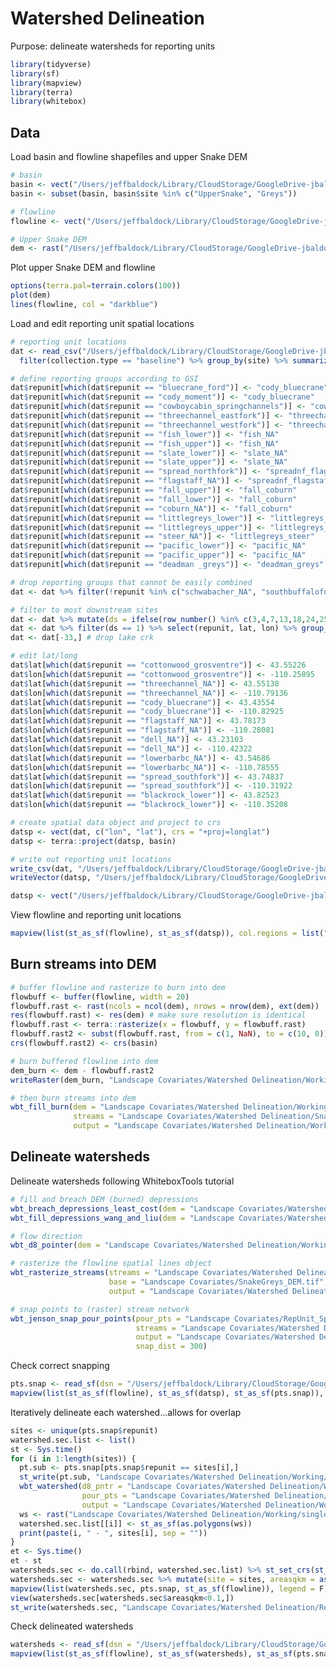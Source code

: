 # Watershed Delineation

Purpose: delineate watersheds for reporting units

```r
library(tidyverse)
library(sf)
library(mapview)
library(terra)
library(whitebox)
```

## Data

Load basin and flowline shapefiles and upper Snake DEM
```r
# basin
basin <- vect("/Users/jeffbaldock/Library/CloudStorage/GoogleDrive-jbaldock@uwyo.edu/Shared drives/wyo-coop-baldock/UWyoming/Snake River Cutthroat/Data/Spatial/Basin Delineation/BasinDelineation/MajorBasins_Watersheds.shp") 
basin <- subset(basin, basin$site %in% c("UpperSnake", "Greys"))

# flowline
flowline <- vect("/Users/jeffbaldock/Library/CloudStorage/GoogleDrive-jbaldock@uwyo.edu/Shared drives/wyo-coop-baldock/UWyoming/Snake River Cutthroat/Analyses/Snake River GSI Quarto/Landscape Covariates/Watershed Delineation/SnakeGreys_flowline.shp")

# Upper Snake DEM
dem <- rast("/Users/jeffbaldock/Library/CloudStorage/GoogleDrive-jbaldock@uwyo.edu/Shared drives/wyo-coop-baldock/UWyoming/Snake River Cutthroat/Analyses/Snake River GSI Quarto/Landscape Covariates/DEM/SnakeGreys_DEM 2.tif")
```

Plot upper Snake DEM and flowline
```r
options(terra.pal=terrain.colors(100))
plot(dem)
lines(flowline, col = "darkblue")
```

Load and edit reporting unit spatial locations
```r
# reporting unit locations
dat <- read_csv("/Users/jeffbaldock/Library/CloudStorage/GoogleDrive-jbaldock@uwyo.edu/Shared drives/wyo-coop-baldock/UWyoming/Snake River Cutthroat/Methods/GSI Sampling/Snake_GSI_field data_2020-2022_GenOnly_DropNoDrop_090823edit.csv") %>% 
  filter(collection.type == "baseline") %>% group_by(site) %>% summarize(lat = unique(start.lat), lon = unique(start.lon)) %>% ungroup() %>% mutate(repunit = site)

# define reporting groups according to GSI
dat$repunit[which(dat$repunit == "bluecrane_ford")] <- "cody_bluecrane"
dat$repunit[which(dat$repunit == "cody_moment")] <- "cody_bluecrane"
dat$repunit[which(dat$repunit == "cowboycabin_springchannels")] <- "cowboycabin_NA"
dat$repunit[which(dat$repunit == "threechannel_eastfork")] <- "threechannel_NA"
dat$repunit[which(dat$repunit == "threechannel_westfork")] <- "threechannel_NA"
dat$repunit[which(dat$repunit == "fish_lower")] <- "fish_NA"
dat$repunit[which(dat$repunit == "fish_upper")] <- "fish_NA"
dat$repunit[which(dat$repunit == "slate_lower")] <- "slate_NA"
dat$repunit[which(dat$repunit == "slate_upper")] <- "slate_NA"
dat$repunit[which(dat$repunit == "spread_northfork")] <- "spreadnf_flagstaff"
dat$repunit[which(dat$repunit == "flagstaff_NA")] <- "spreadnf_flagstaff"
dat$repunit[which(dat$repunit == "fall_upper")] <- "fall_coburn"
dat$repunit[which(dat$repunit == "fall_lower")] <- "fall_coburn"
dat$repunit[which(dat$repunit == "coburn_NA")] <- "fall_coburn"
dat$repunit[which(dat$repunit == "littlegreys_lower")] <- "littlegreys_steer"
dat$repunit[which(dat$repunit == "littlegreys_upper")] <- "littlegreys_steer"
dat$repunit[which(dat$repunit == "steer_NA")] <- "littlegreys_steer"
dat$repunit[which(dat$repunit == "pacific_lower")] <- "pacific_NA"
dat$repunit[which(dat$repunit == "pacific_upper")] <- "pacific_NA"
dat$repunit[which(dat$repunit == "deadman _greys")] <- "deadman_greys"

# drop reporting groups that cannot be easily combined
dat <- dat %>% filter(!repunit %in% c("schwabacher_NA", "southbuffalofork_NA", "jack_NA", "bacon_NA", "bear_NA", "sheep_NA"))

# filter to most downstream sites
dat <- dat %>% mutate(ds = ifelse(row_number() %in% c(3,4,7,13,18,24,25,29,31,33,34,16,38,37,17,40,44,41,42,80,45,48,51,53,54,58,61,63,64,66,90,71,72,74,77,78,82,84,86,87,91,94), 0, 1))
dat <- dat %>% filter(ds == 1) %>% select(repunit, lat, lon) %>% group_by(repunit) %>% summarize(lat = mean(lat), lon = mean(lon))
dat <- dat[-33,] # drop lake crk

# edit lat/long
dat$lat[which(dat$repunit == "cottonwood_grosventre")] <- 43.55226
dat$lon[which(dat$repunit == "cottonwood_grosventre")] <- -110.25895
dat$lat[which(dat$repunit == "threechannel_NA")] <- 43.55138
dat$lon[which(dat$repunit == "threechannel_NA")] <- -110.79136
dat$lat[which(dat$repunit == "cody_bluecrane")] <- 43.43554
dat$lon[which(dat$repunit == "cody_bluecrane")] <- -110.82925
dat$lat[which(dat$repunit == "flagstaff_NA")] <- 43.78173
dat$lon[which(dat$repunit == "flagstaff_NA")] <- -110.28081
dat$lat[which(dat$repunit == "dell_NA")] <- 43.23103
dat$lon[which(dat$repunit == "dell_NA")] <- -110.42322
dat$lat[which(dat$repunit == "lowerbarbc_NA")] <- 43.54686
dat$lon[which(dat$repunit == "lowerbarbc_NA")] <- -110.78555
dat$lat[which(dat$repunit == "spread_southfork")] <- 43.74837
dat$lon[which(dat$repunit == "spread_southfork")] <- -110.31922
dat$lat[which(dat$repunit == "blackrock_lower")] <- 43.82523
dat$lon[which(dat$repunit == "blackrock_lower")] <- -110.35208

# create spatial data object and project to crs
datsp <- vect(dat, c("lon", "lat"), crs = "+proj=longlat")
datsp <- terra::project(datsp, basin)

# write out reporting unit locations
write_csv(dat, "/Users/jeffbaldock/Library/CloudStorage/GoogleDrive-jbaldock@uwyo.edu/Shared drives/wyo-coop-baldock/UWyoming/Snake River Cutthroat/Analyses/Snake River GSI Quarto/Landscape Covariates/Location Data/RepUnit_LatLong.csv")
writeVector(datsp, "/Users/jeffbaldock/Library/CloudStorage/GoogleDrive-jbaldock@uwyo.edu/Shared drives/wyo-coop-baldock/UWyoming/Snake River Cutthroat/Analyses/Snake River GSI Quarto/Landscape Covariates/Location Data/RepUnit_SpatialLocations.shp", overwrite = TRUE)
```

```r
datsp <- vect("/Users/jeffbaldock/Library/CloudStorage/GoogleDrive-jbaldock@uwyo.edu/Shared drives/wyo-coop-baldock/UWyoming/Snake River Cutthroat/Analyses/Snake River GSI Quarto/Landscape Covariates/Location Data/RepUnit_SpatialLocations.shp")
```

View flowline and reporting unit locations
```r
mapview(list(st_as_sf(flowline), st_as_sf(datsp)), col.regions = list("blue","black"), col = list("blue","black"), legend = F)
```


## Burn streams into DEM

```r
# buffer flowline and rasterize to burn into dem
flowbuff <- buffer(flowline, width = 20)
flowbuff.rast <- rast(ncols = ncol(dem), nrows = nrow(dem), ext(dem))
res(flowbuff.rast) <- res(dem) # make sure resolution is identical
flowbuff.rast <- terra::rasterize(x = flowbuff, y = flowbuff.rast)
flowbuff.rast2 <- subst(flowbuff.rast, from = c(1, NaN), to = c(10, 0)) # reclassify
crs(flowbuff.rast2) <- crs(basin)

# burn buffered flowline into dem
dem_burn <- dem - flowbuff.rast2
writeRaster(dem_burn, "Landscape Covariates/Watershed Delineation/Working/Snake_mask_dem_burn.tif", overwrite = TRUE)

# then burn streams into dem
wbt_fill_burn(dem = "Landscape Covariates/Watershed Delineation/Working/Snake_mask_dem_burn.tif",
              streams = "Landscape Covariates/Watershed Delineation/SnakeGreys_flowline.shp",
              output = "Landscape Covariates/Watershed Delineation/Working/Snake_mask_dem_burn2.tif")
```


## Delineate watersheds

Delineate watersheds following WhiteboxTools tutorial
```r
# fill and breach DEM (burned) depressions
wbt_breach_depressions_least_cost(dem = "Landscape Covariates/Watershed Delineation/Working/Snake_mask_dem_burn2.tif", output = "Landscape Covariates/Watershed Delineation/Working/Snake_mask_dem_breached.tif", dist = 5, fill = TRUE)
wbt_fill_depressions_wang_and_liu(dem = "Landscape Covariates/Watershed Delineation/Working/Snake_mask_dem_breached.tif", output = "Landscape Covariates/Watershed Delineation/Working/Snake_mask_dem_filled_breached.tif")

# flow direction
wbt_d8_pointer(dem = "Landscape Covariates/Watershed Delineation/Working/Snake_mask_dem_filled_breached.tif", output = "Landscape Covariates/Watershed Delineation/Working/Snake_mask_flowdirection.tif")

# rasterize the flowline spatial lines object
wbt_rasterize_streams(streams = "Landscape Covariates/Watershed Delineation/SnakeGreys_flowline.shp",
                      base = "Landscape Covariates/SnakeGreys_DEM.tif",
                      output = "Landscape Covariates/Watershed Delineation/Working/Snake_mask_flowline_raster.tif", nodata = 0)

# snap points to (raster) stream network
wbt_jenson_snap_pour_points(pour_pts = "Landscape Covariates/RepUnit_SpatialLocations.shp",
                            streams = "Landscape Covariates/Watershed Delineation/Working/Snake_mask_flowline_raster.tif",
                            output = "Landscape Covariates/Watershed Delineation/Working/RepUnit_SpatialLocations_snapped.shp",
                            snap_dist = 300) 
```

Check correct snapping
```r
pts.snap <- read_sf(dsn = "/Users/jeffbaldock/Library/CloudStorage/GoogleDrive-jbaldock@uwyo.edu/Shared drives/wyo-coop-baldock/UWyoming/Snake River Cutthroat/Analyses/Snake River GSI Quarto/Landscape Covariates/Watershed Delineation/Working", layer = "RepUnit_SpatialLocations_snapped") #%>% st_set_crs(st_crs(basin)) %>% st_intersection(basin)
mapview(list(st_as_sf(flowline), st_as_sf(datsp), st_as_sf(pts.snap)), col.regions = list("blue","black", "red"), col = list("blue","black", "red"), legend = F)
```

Iteratively delineate each watershed...allows for overlap
```r
sites <- unique(pts.snap$repunit)
watershed.sec.list <- list()
st <- Sys.time()
for (i in 1:length(sites)) {
  pt.sub <- pts.snap[pts.snap$repunit == sites[i],]
  st_write(pt.sub, "Landscape Covariates/Watershed Delineation/Working/single_temporary.shp", append = FALSE, delete_layer = TRUE)
  wbt_watershed(d8_pntr = "Landscape Covariates/Watershed Delineation/Working/Snake_mask_flowdirection.tif",
                pour_pts = "Landscape Covariates/Watershed Delineation/Working/single_temporary.shp",
                output = "Landscape Covariates/Watershed Delineation/Working/single_temporary_watershed.tif")
  ws <- rast("Landscape Covariates/Watershed Delineation/Working/single_temporary_watershed.tif")
  watershed.sec.list[[i]] <- st_as_sf(as.polygons(ws))
  print(paste(i, " - ", sites[i], sep = ""))
}
et <- Sys.time()
et - st
watersheds.sec <- do.call(rbind, watershed.sec.list) %>% st_set_crs(st_crs(st_as_sf(basin))) 
watersheds.sec <- watersheds.sec %>% mutate(site = sites, areasqkm = as.numeric(st_area(watersheds.sec)/1000000))
mapview(list(watersheds.sec, pts.snap, st_as_sf(flowline)), legend = F)
view(watersheds.sec[watersheds.sec$areasqkm<0.1,])
st_write(watersheds.sec, "Landscape Covariates/Watershed Delineation/RepUnits_Watersheds.shp", append = FALSE, delete_layer = TRUE)
```

Check delineated watersheds
```r
watersheds <- read_sf(dsn = "/Users/jeffbaldock/Library/CloudStorage/GoogleDrive-jbaldock@uwyo.edu/Shared drives/wyo-coop-baldock/UWyoming/Snake River Cutthroat/Analyses/Snake River GSI Quarto/Landscape Covariates/Watershed Delineation", layer = "RepUnits_Watersheds") #%>% st_set_crs(st_crs(basin)) %>% st_intersection(basin)
mapview(list(st_as_sf(flowline), st_as_sf(watersheds), st_as_sf(pts.snap)), col.regions = list("blue","red", "black"), col = list("blue","red", "black"), legend = F)
```

